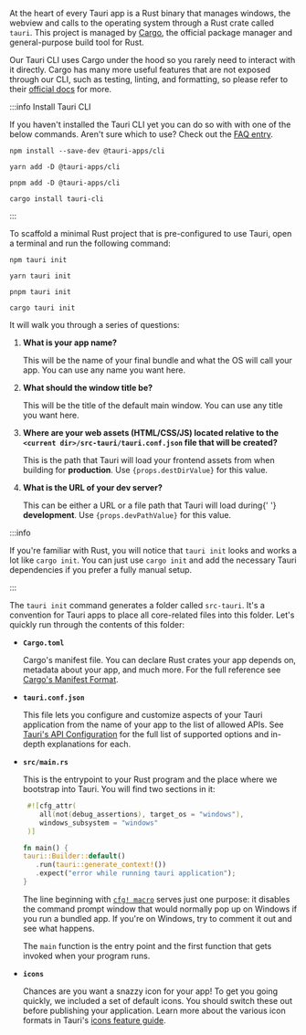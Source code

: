 
At the heart of every Tauri app is a Rust binary that manages windows, the webview and calls to the operating system through a Rust crate called `tauri`. This project is managed by [Cargo], the official package manager and general-purpose build tool for Rust.

Our Tauri CLI uses Cargo under the hood so you rarely need to interact with it directly. Cargo has many more useful features that are not exposed through our CLI, such as testing, linting, and formatting, so please refer to their [official docs][cargo commands] for more.

:::info Install Tauri CLI

If you haven't installed the Tauri CLI yet you can do so with with one of the below commands. Aren't sure which to use? Check out the [FAQ entry].

<Tabs groupId="package-manager">
<TabItem value="npm" label="npm" default>

```shell
npm install --save-dev @tauri-apps/cli
```

</TabItem>
<TabItem value="yarn" label="yarn">

```shell
yarn add -D @tauri-apps/cli
```

</TabItem>
<TabItem value="pnpm" label="pnpm">

```shell
pnpm add -D @tauri-apps/cli
```

</TabItem>
<TabItem value="cargo" label="cargo">

```shell
cargo install tauri-cli
```

</TabItem>
</Tabs>

:::

To scaffold a minimal Rust project that is pre-configured to use Tauri, open a terminal and run the following command:

<Tabs groupId="package-manager">
<TabItem value="npm" label="npm" default>

```shell
npm tauri init
```

</TabItem>
<TabItem value="yarn" label="yarn">

```shell
yarn tauri init
```

</TabItem>
<TabItem value="pnpm" label="pnpm">

```shell
pnpm tauri init
```

</TabItem>
<TabItem value="cargo" label="cargo">

```shell
cargo tauri init
```

</TabItem>
</Tabs>

It will walk you through a series of questions:

1. **What is your app name?**

   This will be the name of your final bundle and what the OS will call your app. You can use any name you want here.

2. **What should the window title be?**

   This will be the title of the default main window. You can use any title you want here.

3. **Where are your web assets (HTML/CSS/JS) located relative to the `<current dir>/src-tauri/tauri.conf.json` file that will be created?**

   <div>
     This is the path that Tauri will load your frontend assets from when
     building for <b>production</b>. Use <code>{props.destDirValue}</code> for
     this value.
   </div>

4. **What is the URL of your dev server?**
   <div>
     This can be either a URL or a file path that Tauri will load during{' '}
     <b>development</b>. Use <code>{props.devPathValue}</code> for this value.
   </div>

:::info

If you're familiar with Rust, you will notice that `tauri init` looks and works a lot like `cargo init`. You can just use `cargo init` and add the necessary Tauri dependencies if you prefer a fully manual setup.

:::

The `tauri init` command generates a folder called `src-tauri`. It's a convention for Tauri apps to place all core-related files into this folder. Let's quickly run through the contents of this folder:

- **`Cargo.toml`**

  Cargo's manifest file. You can declare Rust crates your app depends on, metadata about your app, and much more. For the full reference see [Cargo's Manifest Format][manifest-format].

- **`tauri.conf.json`**

  This file lets you configure and customize aspects of your Tauri application from the name of your app to the list of allowed APIs. See [Tauri's API Configuration][api config] for the full list of supported options and in-depth explanations for each.

- **`src/main.rs`**

  This is the entrypoint to your Rust program and the place where we bootstrap into Tauri. You will find two sections in it:

  ```rust title=src/main.rs
   #![cfg_attr(
      all(not(debug_assertions), target_os = "windows"),
      windows_subsystem = "windows"
   )]

  fn main() {
  tauri::Builder::default()
     .run(tauri::generate_context!())
     .expect("error while running tauri application");
  }
  ```

  The line beginning with [`cfg! macro`][cfg macro] serves just one purpose: it disables the command prompt window that would normally pop up on Windows if you run a bundled app. If you're on Windows, try to comment it out and see what happens.

  The `main` function is the entry point and the first function that gets invoked when your program runs.

- **`icons`**

  Chances are you want a snazzy icon for your app! To get you going quickly, we included a set of default icons. You should switch these out before publishing your application. Learn more about the various icon formats in Tauri's [icons feature guide][icons].

[manifest-format]: https://doc.rust-lang.org/cargo/reference/manifest.html
[cfg macro]: https://doc.rust-lang.org/rust-by-example/attribute/cfg.html
[api config]: ../../../../api/config.md
[icons]: ../../../features/icons.md
[prerequisites]: ../../prerequisites.md
[cargo]: https://doc.rust-lang.org/cargo/
[cargo commands]: https://doc.rust-lang.org/cargo/commands/index.html
[faq entry]: ../../../faq.md#node-or-cargo
